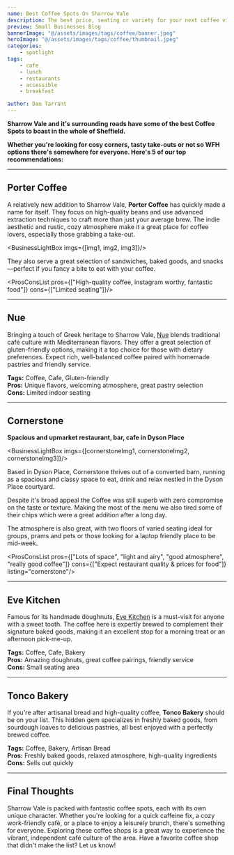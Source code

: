 ```yaml
---
name: Best Coffee Spots On Sharrow Vale
description: The best price, seating or variety for your next coffee visit.
preview: Small Businesses Blog
bannerImage: "@/assets/images/tags/coffee/banner.jpeg"
heroImage: "@/assets/images/tags/coffee/thumbnail.jpeg"
categories: 
    - spotlight
tags:
    - cafe
    - lunch
    - restaurants
    - accessible
    - breakfast

author: Dan Tarrant
---
```


**Sharrow Vale and it's surrounding roads have some of the best Coffee Spots to boast in the whole of Sheffield.**

**Whether you're looking for cosy corners, tasty take-outs or not so WFH options there's somewhere for everyone. Here's 5 of our top recommendations:**

---

## Porter Coffee

A relatively new addition to Sharrow Vale, **Porter Coffee** has quickly made a name for itself. They focus on high-quality beans and use advanced extraction techniques to craft more than just your average brew. The indie aesthetic and rustic, cozy atmosphere make it a great place for coffee lovers, especially those grabbing a take-out.


<BusinessLightBox imgs={[img1, img2, img3]}/>

They also serve a great selection of sandwiches, baked goods, and snacks—perfect if you fancy a bite to eat with your coffee.

<ProsConsList pros={["High-quality coffee, instagram worthy, fantastic food"]} cons={["Limited seating"]}/>

<BusinessTags businessKey="cask-and-keg"/>

---

## Nue

Bringing a touch of Greek heritage to Sharrow Vale, [Nue](/businesses/nue) blends traditional café culture with Mediterranean flavors. They offer a great selection of gluten-friendly options, making it a top choice for those with dietary preferences. Expect rich, well-balanced coffee paired with homemade pastries and friendly service.

**Tags:** Coffee, Cafe, Gluten-friendly  
**Pros:** Unique flavors, welcoming atmosphere, great pastry selection  
**Cons:** Limited indoor seating  


<BusinessTags businessKey="nue"/>

---

## Cornerstone

**Spacious and upmarket restaurant, bar, cafe in Dyson Place**


<BusinessLightBox imgs={[cornerstoneImg1, cornerstoneImg2, cornerstoneImg3]}/>

Based in Dyson Place, Cornerstone thrives out of a converted barn, running as a spacious and classy space to eat, drink and relax nestled in the Dyson Place courtyard. 

Despite it's broad appeal the Coffee was still superb with zero compromise on the taste or texture. Making the most of the menu we also tired some of their chips which were a great addition after a long day.

The atmosphere is also great, with two floors of varied seating ideal for groups, prams and pets or those looking for a laptop friendly place to be mid-week.


<ProsConsList pros={["Lots of space", "light and airy", "good atmosphere", "really good coffee"]} cons={["Expect restaurant quality & prices for food"]} listing="cornerstone"/>

<BusinessTags businessKey="cornerstone"/>

---

## Eve Kitchen

Famous for its handmade doughnuts, [Eve Kitchen](/businesses/eve-kitchen) is a must-visit for anyone with a sweet tooth. The coffee here is expertly brewed to complement their signature baked goods, making it an excellent stop for a morning treat or an afternoon pick-me-up.

**Tags:** Coffee, Cafe, Bakery  
**Pros:** Amazing doughnuts, great coffee pairings, friendly service  
**Cons:** Small seating area  

---

## Tonco Bakery

If you're after artisanal bread and high-quality coffee, **Tonco Bakery** should be on your list. This hidden gem specializes in freshly baked goods, from sourdough loaves to delicious pastries, all best enjoyed with a perfectly brewed coffee.

**Tags:** Coffee, Bakery, Artisan Bread  
**Pros:** Freshly baked goods, relaxed atmosphere, high-quality ingredients  
**Cons:** Sells out quickly  

---

## Final Thoughts

Sharrow Vale is packed with fantastic coffee spots, each with its own unique character. Whether you're looking for a quick caffeine fix, a cozy work-friendly café, or a place to enjoy a leisurely brunch, there's something for everyone. Exploring these coffee shops is a great way to experience the vibrant, independent café culture of the area. Have a favorite coffee shop that didn't make the list? Let us know!

